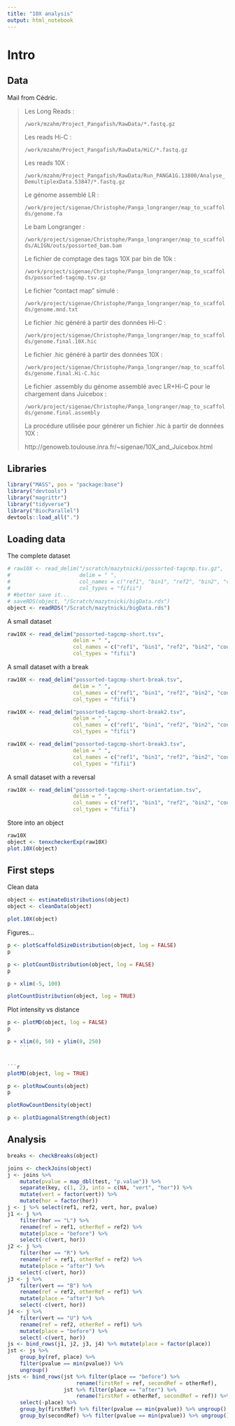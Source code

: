 ```yaml
---
title: "10X analysis"
output: html_notebook
---
```


# Intro

## Data

Mail from Cédric.

> Les Long Reads :
>
> `/work/mzahm/Project_Pangafish/RawData/*.fastq.gz`
>
> Les reads Hi-C :
>
> `/work/mzahm/Project_Pangafish/RawData/HiC/*.fastq.gz`
>
> Les reads 10X :
>
> `/work/mzahm/Project_Pangafish/RawData/Run_PANGA1G.13800/Analyse_DemultiplexData.53847/*.fastq.gz`
>
> Le génome assemblé LR :
>
> `/work/project/sigenae/Christophe/Panga_longranger/map_to_scaffolds/genome.fa`
>
> Le bam Longranger :
>
> `/work/project/sigenae/Christophe/Panga_longranger/map_to_scaffolds/ALIGN/outs/possorted_bam.bam`
>
> Le fichier de comptage des tags 10X par bin de 10k :
>
> `/work/project/sigenae/Christophe/Panga_longranger/map_to_scaffolds/possorted-tagcmp.tsv.gz`
>
> Le fichier “contact map” simulé :
>
> `/work/project/sigenae/Christophe/Panga_longranger/map_to_scaffolds/genome.mnd.txt`
>
> Le fichier .hic généré à partir des données Hi-C :
>
> `/work/project/sigenae/Christophe/Panga_longranger/map_to_scaffolds/genome.final.10X.hic`
>
> Le fichier .hic généré à partir des données 10X :
>
> `/work/project/sigenae/Christophe/Panga_longranger/map_to_scaffolds/genome.final.Hi-C.hic`
>
> Le fichier .assembly du génome assemblé avec LR+Hi-C pour le chargement dans Juicebox :
>
> `/work/project/sigenae/Christophe/Panga_longranger/map_to_scaffolds/genome.final.assembly`
>
>
> La procédure utilisée pour générer un fichier .hic à partir de données 10X :
>
> http://genoweb.toulouse.inra.fr/~sigenae/10X_and_Juicebox.html


## Libraries

```r
library("MASS", pos = "package:base")
library("devtools")
library("magrittr")
library("tidyverse")
library("BiocParallel")
devtools::load_all(".")
```


## Loading data

The complete dataset
```r
# raw10X <- read_delim("/scratch/mazytnicki/possorted-tagcmp.tsv.gz",
#                      delim = " ",
#                      col_names = c("ref1", "bin1", "ref2", "bin2", "count"),
#                      col_types = "fifii")
# #better save it...
# saveRDS(object, "/Scratch/mazytnicki/bigData.rds")
object <- readRDS("/Scratch/mazytnicki/bigData.rds")
```

A small dataset
```r
raw10X <- read_delim("possorted-tagcmp-short.tsv",
                     delim = " ",
                     col_names = c("ref1", "bin1", "ref2", "bin2", "count"),
                     col_types = "fifii")
```

A small dataset with a break
```r
raw10X <- read_delim("possorted-tagcmp-short-break.tsv",
                     delim = " ",
                     col_names = c("ref1", "bin1", "ref2", "bin2", "count"),
                     col_types = "fifii")
```

```r
raw10X <- read_delim("possorted-tagcmp-short-break2.tsv",
                     delim = " ",
                     col_names = c("ref1", "bin1", "ref2", "bin2", "count"),
                     col_types = "fifii")
```

```r
raw10X <- read_delim("possorted-tagcmp-short-break3.tsv",
                     delim = " ",
                     col_names = c("ref1", "bin1", "ref2", "bin2", "count"),
                     col_types = "fifii")
```

A small dataset with a reversal
```r
raw10X <- read_delim("possorted-tagcmp-short-orientation.tsv",
                     delim = " ",
                     col_names = c("ref1", "bin1", "ref2", "bin2", "count"),
                     col_types = "fifii")
```

Store into an object
```r
raw10X
object <- tenxcheckerExp(raw10X)
plot.10X(object)
```

## First steps

Clean data
```r
object <- estimateDistributions(object)
object <- cleanData(object)
```

```r
plot.10X(object)
```

Figures...
```r
p <- plotScaffoldSizeDistribution(object, log = FALSE)
p
```

```r
p <- plotCountDistribution(object, log = FALSE)
p
```

```r
p + xlim(-5, 100)
```

```r
plotCountDistribution(object, log = TRUE)
```

Plot intensity vs distance
```r
p <- plotMD(object, log = FALSE)
p
```

```r
p + xlim(0, 50) + ylim(0, 250)
    ```


```r
plotMD(object, log = TRUE)
```
```r
p <- plotRowCounts(object)
p
```

```r
plotRowCountDensity(object)
```

```r
p <- plotDiagonalStrength(object)
```


## Analysis

```r
breaks <- checkBreaks(object)
```

```r
joins <- checkJoins(object)
j <- joins %>%
    mutate(pvalue = map_dbl(test, "p.value")) %>%
    separate(key, c(1, 2), into = c(NA, "vert", "hor")) %>%
    mutate(vert = factor(vert)) %>%
    mutate(hor = factor(hor))
j <- j %>% select(ref1, ref2, vert, hor, pvalue)
j1 <- j %>%
    filter(hor == "L") %>%
    rename(ref = ref1, otherRef = ref2) %>%
    mutate(place = "before") %>%
    select(-c(vert, hor))
j2 <- j %>%
    filter(hor == "R") %>%
    rename(ref = ref1, otherRef = ref2) %>%
    mutate(place = "after") %>%
    select(-c(vert, hor))
j3 <- j %>%
    filter(vert == "B") %>%
    rename(ref = ref2, otherRef = ref1) %>%
    mutate(place = "after") %>%
    select(-c(vert, hor))
j4 <- j %>%
    filter(vert == "U") %>%
    rename(ref = ref2, otherRef = ref1) %>%
    mutate(place = "before") %>%
    select(-c(vert, hor))
js <- bind_rows(j1, j2, j3, j4) %>% mutate(place = factor(place))
jst <- js %>%
    group_by(ref, place) %>%
    filter(pvalue == min(pvalue)) %>%
    ungroup()
jsts <- bind_rows(jst %>% filter(place == "before") %>%
                      rename(firstRef = ref, secondRef = otherRef),
                  jst %>% filter(place == "after") %>% 
                      rename(firstRef = otherRef, secondRef = ref)) %>%
    select(-place) %>%
    group_by(firstRef) %>% filter(pvalue == min(pvalue)) %>% ungroup() %>%
    group_by(secondRef) %>% filter(pvalue == min(pvalue)) %>% ungroup()
```

